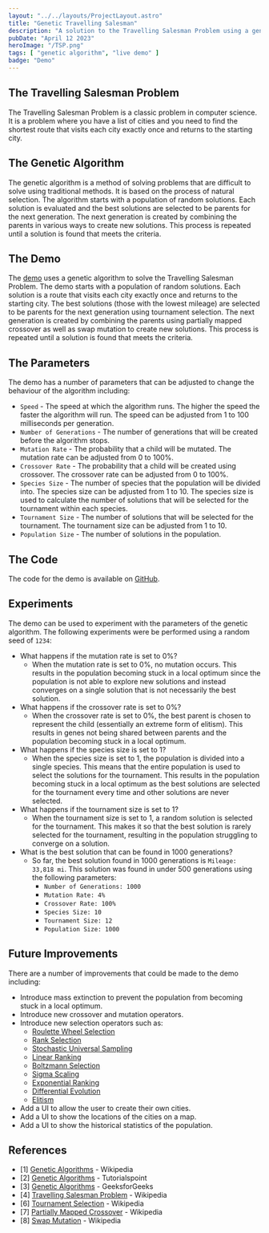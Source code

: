 ```yaml
---
layout: "../../layouts/ProjectLayout.astro"
title: "Genetic Travelling Salesman"
description: "A solution to the Travelling Salesman Problem using a genetic algorithm."
pubDate: "April 12 2023"
heroImage: "/TSP.png"
tags: [ "genetic algorithm", "live demo" ]
badge: "Demo"
---
```


## The Travelling Salesman Problem

The Travelling Salesman Problem is a classic problem in computer science. It is a problem where you have a list of cities and you need to find the shortest route that visits each city exactly once and returns to the starting city.

## The Genetic Algorithm

The genetic algorithm is a method of solving problems that are difficult to solve using traditional methods. It is based on the process of natural selection. The algorithm starts with a population of random solutions. Each solution is evaluated and the best solutions are selected to be parents for the next generation. The next generation is created by combining the parents in various ways to create new solutions. This process is repeated until a solution is found that meets the criteria.

## The Demo

The <a href="/demos/salesmandemo">demo</a> uses a genetic algorithm to solve the Travelling Salesman Problem. The demo starts with a population of random solutions. Each solution is a route that visits each city exactly once and returns to the starting city. The best solutions (those with the lowest mileage) are selected to be parents for the next generation using tournament selection. The next generation is created by combining the parents using partially mapped crossover as well as swap mutation to create new solutions. This process is repeated until a solution is found that meets the criteria.

## The Parameters

The demo has a number of parameters that can be adjusted to change the behaviour of the algorithm including:

- `Speed` - The speed at which the algorithm runs. The higher the speed the faster the algorithm will run. The speed can be adjusted from 1 to 100 milliseconds per generation.
- `Number of Generations` - The number of generations that will be created before the algorithm stops.
- `Mutation Rate` - The probability that a child will be mutated. The mutation rate can be adjusted from 0 to 100%.
- `Crossover Rate` - The probability that a child will be created using crossover. The crossover rate can be adjusted from 0 to 100%.
- `Species Size` - The number of species that the population will be divided into. The species size can be adjusted from 1 to 10. The species size is used to calculate the number of solutions that will be selected for the tournament within each species.
- `Tournament Size` - The number of solutions that will be selected for the tournament. The tournament size can be adjusted from 1 to 10.
- `Population Size` - The number of solutions in the population.


## The Code

The code for the demo is available on [GitHub]().

## Experiments

The demo can be used to experiment with the parameters of the genetic algorithm. The following experiments were be performed using a random seed of `1234`:

- What happens if the mutation rate is set to 0%?
    * When the mutation rate is set to 0%, no mutation occurs. This results in the population becoming stuck in a local optimum since the population is not able to explore new solutions and instead converges on a single solution that is not necessarily the best solution.
- What happens if the crossover rate is set to 0%?
    * When the crossover rate is set to 0%, the best parent is chosen to represent the child (essentially an extreme form of elitism). This results in genes not being shared between parents and the population becoming stuck in a local optimum.
- What happens if the species size is set to 1?
    * When the species size is set to 1, the population is divided into a single species. This means that the entire population is used to select the solutions for the tournament. This results in the population becoming stuck in a local optimum as the best solutions are selected for the tournament every time and other solutions are never selected.
- What happens if the tournament size is set to 1?
    * When the tournament size is set to 1, a random solution is selected for the tournament. This makes it so that the best solution is rarely selected for the tournament, resulting in the population struggling to converge on a solution.
- What is the best solution that can be found in 1000 generations?
    * So far, the best solution found in 1000 generations is `Mileage: 33,818 mi`. This solution was found in under 500 generations using the following parameters:
        - `Number of Generations: 1000`
        - `Mutation Rate: 4%`
        - `Crossover Rate: 100%`
        - `Species Size: 10`
        - `Tournament Size: 12`
        - `Population Size: 1000`

## Future Improvements

There are a number of improvements that could be made to the demo including:

- Introduce mass extinction to prevent the population from becoming stuck in a local optimum.
- Introduce new crossover and mutation operators.
- Introduce new selection operators such as:
    - [Roulette Wheel Selection](https://en.wikipedia.org/wiki/Fitness_proportionate_selection)
    - [Rank Selection](https://en.wikipedia.org/wiki/Rank_selection)
    - [Stochastic Universal Sampling](https://en.wikipedia.org/wiki/Stochastic_universal_sampling)
    - [Linear Ranking](https://en.wikipedia.org/wiki/Linear_ranking)
    - [Boltzmann Selection](https://en.wikipedia.org/wiki/Boltzmann_selection)
    - [Sigma Scaling](https://en.wikipedia.org/wiki/Sigma_scaling)
    - [Exponential Ranking](https://en.wikipedia.org/wiki/Exponential_ranking)
    - [Differential Evolution](https://en.wikipedia.org/wiki/Differential_evolution)
    - [Elitism](https://en.wikipedia.org/wiki/Elitism_(genetic_algorithm))
- Add a UI to allow the user to create their own cities.
- Add a UI to show the locations of the cities on a map.
- Add a UI to show the historical statistics of the population.

## References

- [1] [Genetic Algorithms](https://en.wikipedia.org/wiki/Genetic_algorithm) - Wikipedia
- [2] [Genetic Algorithms](https://www.tutorialspoint.com/genetic_algorithms/index.htm) - Tutorialspoint
- [3] [Genetic Algorithms](https://www.geeksforgeeks.org/genetic-algorithms/) - GeeksforGeeks
- [4] [Travelling Salesman Problem](https://en.wikipedia.org/wiki/Travelling_salesman_problem) - Wikipedia
- [6] [Tournament Selection](https://en.wikipedia.org/wiki/Tournament_selection) - Wikipedia
- [7] [Partially Mapped Crossover](https://en.wikipedia.org/wiki/Partially_mapped_crossover) - Wikipedia
- [8] [Swap Mutation](https://en.wikipedia.org/wiki/Mutation_(genetic_algorithm)#Swap_mutation) - Wikipedia